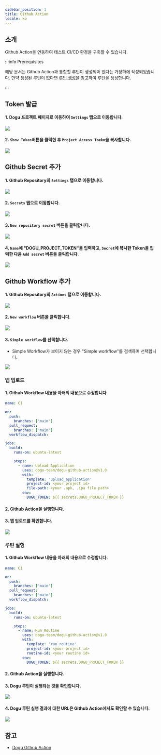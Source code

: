 ```yaml
---
sidebar_position: 1
title: Github Action
locale: ko
---
```






## 소개

Github Action을 연동하여 테스트 CI/CD 환경을 구축할 수 있습니다.

:::info Prerequisites

해당 문서는 Github Action과 통합할 루틴이 생성되어 있다는 가정하에 작성되었습니다. 만약 생성된 루틴이 없다면 [루틴 생성](/routine/routines/editor)을 참고하여 루틴을 생성합니다.

:::

## Token 발급

#### 1. Dogu 프로젝트 페이지로 이동하여 `Settings` 탭으로 이동합니다.

<img src={github_move_dogu_project_settings} />

#### 2. `Show Token`버튼을 클릭한 후 `Project Access Toekn`을 복사합니다.

<img src={github_create_dogu_project_token} />

## Github Secret 추가

#### 1. Github Repository의 `Settings` 탭으로 이동합니다.

<img src={github_move_settings} />

#### 2. `Secrets` 탭으로 이동합니다.

<img src={github_move_secret_settings} />

#### 3. `New repository secret` 버튼을 클릭합니다.

<img src={github_create_new_repository_secret} />

#### 4. `Name`에 "DOGU_PROJECT_TOKEN"을 입력하고, `Secret`에 복사한 Token을 입력한 다음 `Add secret` 버튼을 클릭합니다.

<img src={github_create_repository_secret} />

## Github Workflow 추가

#### 1. Github Repository의 `Actions` 탭으로 이동합니다.

<img src={github_move_actions} />

#### 2. `New workflow` 버튼을 클릭합니다.

<img src={github_create_workflow} />

#### 3. `Simple workflow`를 선택합니다.

- Simple Workflow가 보이지 않는 경우 "Simple workflow"를 검색하여 선택합니다.

<img src={github_simple_workflow} />

### 앱 업로드

#### 1. Github Workflow 내용을 아래의 내용으로 수정합니다.

```yaml
name: CI

on:
  push:
    branches: ['main']
  pull_request:
    branches: ['main']
  workflow_dispatch:

jobs:
  build:
    runs-on: ubuntu-latest

    steps:
      - name: Upload Application
        uses: dogu-team/dogu-github-action@v1.0
        with:
          template: 'upload_application'
          project-id: <your project id>
          file-path: <your .apk, .ipa file path>
        env:
          DOGU_TOKEN: ${{ secrets.DOGU_PROJECT_TOKEN }}
```

#### 2. Github Action을 실행합니다.

#### 3. 앱 업로드를 확인합니다.

<img src={github_action_upload_app} />

### 루틴 실행

#### 1. Github Workflow 내용을 아래의 내용으로 수정합니다.

```yaml
name: CI

on:
  push:
    branches: ['main']
  pull_request:
    branches: ['main']
  workflow_dispatch:

jobs:
  build:
    runs-on: ubuntu-latest

    steps:
      - name: Run Routine
        uses: dogu-team/dogu-github-action@v1.0
        with:
          template: 'run_routine'
          project-id: <your project id>
          routine-id: <your routine id>
        env:
          DOGU_TOKEN: ${{ secrets.DOGU_PROJECT_TOKEN }}
```

#### 2. Github Action을 실행합니다.

#### 3. Dogu 루틴이 실행되는 것을 확인합니다.

<img src={github_dogu_routine_running} />

#### 4. Dogu 루틴 실행 결과에 대한 URL은 Github Action에서도 확인할 수 있습니다.

<img src={github_action_result} />

## 참고

- [Dogu Github Action](https://github.com/dogu-team/dogu-github-action)
